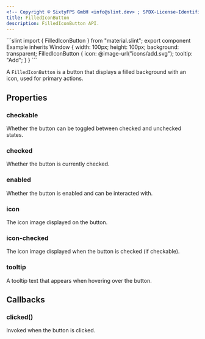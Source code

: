 ```yaml
---
<!-- Copyright © SixtyFPS GmbH <info@slint.dev> ; SPDX-License-Identifier: MIT -->
title: FilledIconButton
description: FilledIconButton API.
---
```



<CodeSnippetMD imagePath="" noScreenShot imageWidth="300" imageHeight="200" imageAlt="">
```slint
import { FilledIconButton } from "material.slint";
export component Example inherits Window {
    width: 100px;
    height: 100px;
    background: transparent;
    FilledIconButton {
        icon: @image-url("icons/add.svg");
        tooltip: "Add";
    }
}
```
</CodeSnippetMD>

A `FilledIconButton` is a button that displays a filled background with an icon, used for primary actions.

## Properties

### checkable
<SlintProperty propName="checkable" typeName="bool">
Whether the button can be toggled between checked and unchecked states.
</SlintProperty>

### checked
<SlintProperty propName="checked" typeName="bool" propertyVisibility="in-out">
Whether the button is currently checked.
</SlintProperty>

### enabled
<SlintProperty propName="enabled" typeName="bool" defaultValue="true">
Whether the button is enabled and can be interacted with.
</SlintProperty>

### icon
<SlintProperty propName="icon" typeName="image">
The icon image displayed on the button.
</SlintProperty>

### icon-checked
<SlintProperty propName="icon-checked" typeName="image">
The icon image displayed when the button is checked (if checkable).
</SlintProperty>

### tooltip
<SlintProperty propName="tooltip" typeName="string">
A tooltip text that appears when hovering over the button.
</SlintProperty>

## Callbacks

### clicked()
Invoked when the button is clicked.
